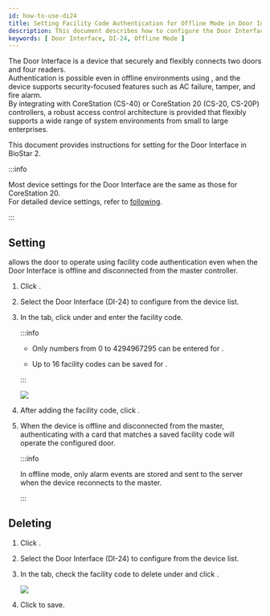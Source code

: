 ```yaml
---
id: how-to-use-di24
title: Setting Facility Code Authentication for Offline Mode in Door Interface
description: This document describes how to configure the Door Interface in offline mode in BioStar 2.
keywords: [ Door Interface, DI-24, Offline Mode ]
---
```


The Door Interface is a device that securely and flexibly connects two doors and four readers.<br/>Authentication is possible even in offline environments using <Cmd sid="device.info.facilityCode" />, and the device supports security-focused features such as AC failure, tamper, and fire alarm.<br/>By integrating with CoreStation (CS-40) or CoreStation 20 (CS-20, CS-20P) controllers, a robust access control architecture is provided that flexibly supports a wide range of system environments from small to large enterprises.

This document provides instructions for setting <Cmd sid="device.info.facilityCode" /> for the Door Interface in BioStar 2.

:::info

Most device settings for the Door Interface are the same as those for CoreStation 20.<br/>For detailed device settings, refer to [following](how-to-use-cs20#cs20detailsetting).

:::

## Setting <Cmd sid="device.info.facilityCode" />

<Cmd sid="device.info.facilityCode" /> allows the door to operate using facility code authentication even when the Door Interface is offline and disconnected from the master controller.

1. Click <Cmd sid="common.gnb.device" />.

1. Select the Door Interface (DI-24) to configure from the device list.

1. In the <Cmd sid="common.authentication" /> tab, click <Cmd sid="button.addplus" /> under <Cmd sid="device.info.facilityCode" /> and enter the facility code.

    :::info

    * Only numbers from 0 to 4294967295 can be entered for <Cmd sid="device.info.facilityCode" />.

    * Up to 16 facility codes can be saved for <Cmd sid="device.info.facilityCode" />.

    :::

    <Image src='/img/DI24-offlinemode.png' />

1. After adding the facility code, click <Cmd sid="button.apply" />.

1. When the device is offline and disconnected from the master, authenticating with a card that matches a saved facility code will operate the configured door.

    :::info

    In offline mode, only alarm events are stored and sent to the server when the device reconnects to the master.

    :::

## Deleting <Cmd sid="device.info.facilityCode" />

1. Click <Cmd sid="common.gnb.device" />.

1. Select the Door Interface (DI-24) to configure from the device list.

1. In the <Cmd sid="common.authentication" /> tab, check the facility code to delete under <Cmd sid="device.info.facilityCode" /> and click <Cmd sid="button.delete" />.

    <Image src='/img/DI24-offlinemode-del.png' />

1. Click <Cmd sid="button.apply" /> to save.